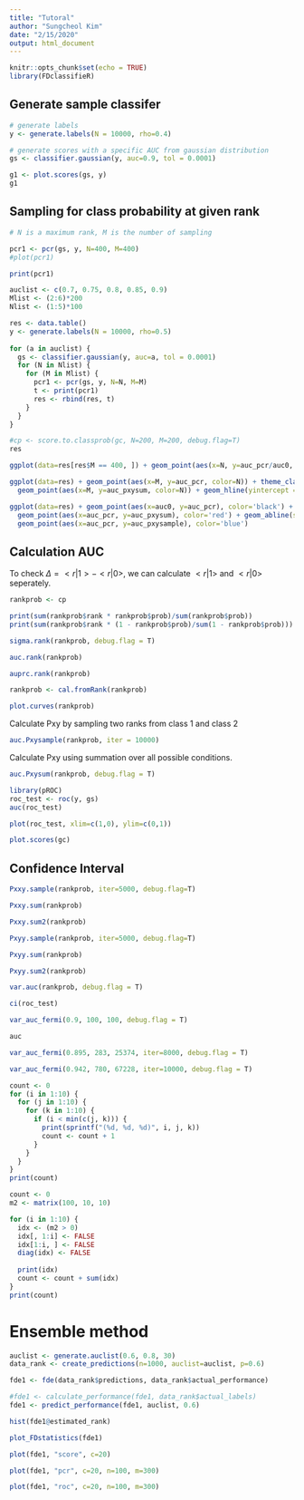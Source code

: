 ```yaml
---
title: "Tutoral"
author: "Sungcheol Kim"
date: "2/15/2020"
output: html_document
---
```


```r
knitr::opts_chunk$set(echo = TRUE)
library(FDclassifieR)
```

## Generate sample classifer

```r
# generate labels
y <- generate.labels(N = 10000, rho=0.4)

# generate scores with a specific AUC from gaussian distribution
gs <- classifier.gaussian(y, auc=0.9, tol = 0.0001)
```

```r
g1 <- plot.scores(gs, y)
g1
```

## Sampling for class probability at given rank

```r
# N is a maximum rank, M is the number of sampling

pcr1 <- pcr(gs, y, N=400, M=400)
#plot(pcr1)
```

```r
print(pcr1)
```


```r
auclist <- c(0.7, 0.75, 0.8, 0.85, 0.9)
Mlist <- (2:6)*200
Nlist <- (1:5)*100

res <- data.table()
y <- generate.labels(N = 10000, rho=0.5)
  
for (a in auclist) {
  gs <- classifier.gaussian(y, auc=a, tol = 0.0001)
  for (N in Nlist) {
    for (M in Mlist) {
      pcr1 <- pcr(gs, y, N=N, M=M)
      t <- print(pcr1)
      res <- rbind(res, t)
    }
  }
}

#cp <- score.to.classprob(gc, N=200, M=200, debug.flag=T)
res
```

```r
ggplot(data=res[res$M == 400, ]) + geom_point(aes(x=N, y=auc_pcr/auc0, color=auc0)) + theme_classic()  
```

```r
ggplot(data=res) + geom_point(aes(x=M, y=auc_pcr, color=N)) + theme_classic() +
  geom_point(aes(x=M, y=auc_pxysum, color=N)) + geom_hline(yintercept = res$auc0[[1]])
```

```r
ggplot(data=res) + geom_point(aes(x=auc0, y=auc_pcr), color='black') + theme_classic() +
  geom_point(aes(x=auc_pcr, y=auc_pxysum), color='red') + geom_abline(slope=1) +
  geom_point(aes(x=auc_pcr, y=auc_pxysample), color='blue')
```

## Calculation AUC

To check $\Delta = <r|1> - <r|0>$, we can calculate $<r|1>$ and $<r|0>$ seperately. 

```r
rankprob <- cp

print(sum(rankprob$rank * rankprob$prob)/sum(rankprob$prob))
print(sum(rankprob$rank * (1 - rankprob$prob)/sum(1 - rankprob$prob)))
```

```r
sigma.rank(rankprob, debug.flag = T)
```

```r
auc.rank(rankprob)
```

```r
auprc.rank(rankprob)
```

```r
rankprob <- cal.fromRank(rankprob)
```

```r
plot.curves(rankprob)
```

Calculate Pxy by sampling two ranks from class 1 and class 2

```r
auc.Pxysample(rankprob, iter = 10000)
```

Calculate Pxy using summation over all possible conditions.

```r
auc.Pxysum(rankprob, debug.flag = T)
```

```r
library(pROC)
roc_test <- roc(y, gs)
auc(roc_test)
```

```r
plot(roc_test, xlim=c(1,0), ylim=c(0,1))
```

```r
plot.scores(gc)
```

## Confidence Interval

```r
Pxxy.sample(rankprob, iter=5000, debug.flag=T)
```

```r
Pxxy.sum(rankprob)
```

```r
Pxxy.sum2(rankprob)
```

```r
Pxyy.sample(rankprob, iter=5000, debug.flag=T)
```

```r
Pxyy.sum(rankprob)
```

```r
Pxyy.sum2(rankprob)
```


```r
var.auc(rankprob, debug.flag = T)
```

```r
ci(roc_test)
```

```r
var_auc_fermi(0.9, 100, 100, debug.flag = T)
```

```r
auc
```

```r
var_auc_fermi(0.895, 283, 25374, iter=8000, debug.flag = T)
```

```r
var_auc_fermi(0.942, 780, 67228, iter=10000, debug.flag = T)
```

```r
count <- 0
for (i in 1:10) {
  for (j in 1:10) {
    for (k in 1:10) {
      if (i < min(c(j, k))) {
        print(sprintf("(%d, %d, %d)", i, j, k))
        count <- count + 1
      }
    }
  }
}
print(count)
```

```r
count <- 0
m2 <- matrix(100, 10, 10)

for (i in 1:10) {
  idx <- (m2 > 0)
  idx[, 1:i] <- FALSE
  idx[1:i, ] <- FALSE
  diag(idx) <- FALSE
  
  print(idx)
  count <- count + sum(idx)
}
print(count)
```


# Ensemble method

```r
auclist <- generate.auclist(0.6, 0.8, 30)
data_rank <- create_predictions(n=1000, auclist=auclist, p=0.6)
```

```r
fde1 <- fde(data_rank$predictions, data_rank$actual_performance)
```

```r
#fde1 <- calculate_performance(fde1, data_rank$actual_labels)
fde1 <- predict_performance(fde1, auclist, 0.6)
```

```r
hist(fde1@estimated_rank)
```

```r
plot_FDstatistics(fde1)
```

```r
plot(fde1, "score", c=20)
```

```r
plot(fde1, "pcr", c=20, n=100, m=300)
```

```r
plot(fde1, "roc", c=20, n=100, m=300)
```


